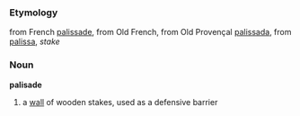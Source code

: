 ===Etymology===
from French [[palissade]], from Old French, from Old Provençal [[palissada]], from [[palissa]], ''stake''
===Noun===
'''palisade'''

#a [[wall]] of wooden stakes, used as a defensive barrier